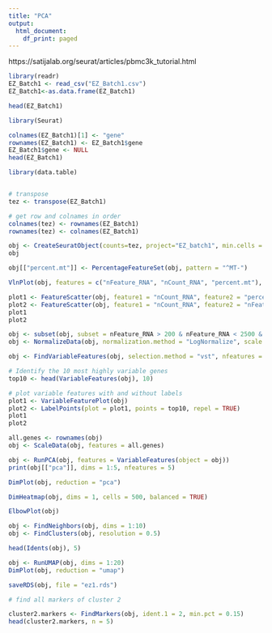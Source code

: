 ```yaml
---
title: "PCA"
output:
  html_document:
    df_print: paged
---
```


https://satijalab.org/seurat/articles/pbmc3k_tutorial.html

```r
library(readr)
EZ_Batch1 <- read_csv("EZ_Batch1.csv")
EZ_Batch1<-as.data.frame(EZ_Batch1)

```
```r
head(EZ_Batch1)
```


```r
library(Seurat)
```
```r
colnames(EZ_Batch1)[1] <- "gene"
rownames(EZ_Batch1) <- EZ_Batch1$gene
EZ_Batch1$gene <- NULL
head(EZ_Batch1)

```


```r
library(data.table)


# transpose
tez <- transpose(EZ_Batch1)

# get row and colnames in order
colnames(tez) <- rownames(EZ_Batch1)
rownames(tez) <- colnames(EZ_Batch1)

```

```r
obj <- CreateSeuratObject(counts=tez, project="EZ_batch1", min.cells = 3, min.features = 200)
obj
```
```r
obj[["percent.mt"]] <- PercentageFeatureSet(obj, pattern = "^MT-")
```

```r
VlnPlot(obj, features = c("nFeature_RNA", "nCount_RNA", "percent.mt"), ncol = 3)
```
```r

plot1 <- FeatureScatter(obj, feature1 = "nCount_RNA", feature2 = "percent.mt")
plot2 <- FeatureScatter(obj, feature1 = "nCount_RNA", feature2 = "nFeature_RNA")
plot1
plot2
```
```r
obj <- subset(obj, subset = nFeature_RNA > 200 & nFeature_RNA < 2500 & percent.mt < 5)
obj <- NormalizeData(obj, normalization.method = "LogNormalize", scale.factor = 10000)
```
```r
obj <- FindVariableFeatures(obj, selection.method = "vst", nfeatures = 2000)

# Identify the 10 most highly variable genes
top10 <- head(VariableFeatures(obj), 10)

# plot variable features with and without labels
plot1 <- VariableFeaturePlot(obj)
plot2 <- LabelPoints(plot = plot1, points = top10, repel = TRUE)
plot1
plot2
```
```r
all.genes <- rownames(obj)
obj <- ScaleData(obj, features = all.genes)
```
```r
obj <- RunPCA(obj, features = VariableFeatures(object = obj))
print(obj[["pca"]], dims = 1:5, nfeatures = 5)
```

```r
DimPlot(obj, reduction = "pca")
```
```r
DimHeatmap(obj, dims = 1, cells = 500, balanced = TRUE)
```
```r
ElbowPlot(obj)
```

```r
obj <- FindNeighbors(obj, dims = 1:10)
obj <- FindClusters(obj, resolution = 0.5)
```


```r
head(Idents(obj), 5)
```


```r
obj <- RunUMAP(obj, dims = 1:20)
DimPlot(obj, reduction = "umap")

```
```r
saveRDS(obj, file = "ez1.rds")

```

```r
# find all markers of cluster 2

cluster2.markers <- FindMarkers(obj, ident.1 = 2, min.pct = 0.15)
head(cluster2.markers, n = 5)
```

